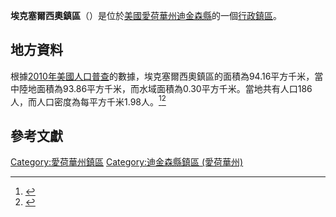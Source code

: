 {{noteTA
|G1=USState
|G2=地名
|G3=Unit
}}
{{Infobox settlement
|official_name            = 埃克塞爾西奧鎮區
|native_name = Excelsior Township
|settlement_type          = [[行政鎮區|行政鎮區]]
|image_skyline            = 
|imagesize                = 
|image_map                = Map highlighting Excelsior Township, Dickinson County, Iowa.svg
|mapsize                  = 250px
|pushpin_map  =USA Iowa
|pushpin_label = 埃克塞爾西奧鎮區
|pushpin_label_position   = top
|pushpin_map_caption      = 埃克塞爾西奧鎮區在愛荷華州的位置
|subdivision_type         = [[世界政區索引|國家]]
|subdivision_type1        = [[美国州份|州份]]
|subdivision_type2        = [[愛荷華州行政区划|縣]]
|subdivision_name         = [[美国|美国]]
|subdivision_name1        = [[愛荷華州|愛荷華州]]
|subdivision_name2        = [[迪金森縣_(愛荷華州)|迪金森縣]]
|elevation_ft             = 1483
|elevation_m              = 452
|timezone                 = [[北美中部時區|北美中部時區]]
|area_total_km2           = 94.16
|area_land_km2            = 93.86
|area_water_km2           = 0.30
|area_total_sq_mi         = 
|area_land_sq_mi          = 
|area_water_sq_mi         = 
|population_as_of         = [[2010年美國人口普查|2010]]
|population_footnotes     = 
|population_total         = 186
|population_density_km2   = auto
|population_density_sq_mi = auto
|utc_offset               = -6
|coordinates              = {{coord|43|23|06|N|95|19|22|W|type:city_region:US-AL_source:GNS-enwiki|display=inline,title}}
| coor_pinpoint           = 
| coordinates_footnotes   = 
|timezone_DST             = CDT
|utc_offset_DST           = -5
|postal_code_type         = [[美國郵區編號|郵區編號]]
|postal_code              = 51345, 51347, 51351
|area_code                = {{link-en|电话区号563|Area code 563|563}}
|blank_name = [[地名信息系统|GNIS ID]]
|blank_info = 467803
}}
'''埃克塞爾西奧鎮區'''（{{lang-en|Excelsior Township}}）是位於[[美國|美國]][[愛荷華州|愛荷華州]][[迪金森縣_(愛荷華州)|迪金森縣]]的一個[[行政鎮區|行政鎮區]]。

== 地方資料 ==
根據[[2010年美國人口普查|2010年美國人口普查]]的數據，埃克塞爾西奧鎮區的面積為94.16平方千米，當中陸地面積為93.86平方千米，而水域面積為0.30平方千米。當地共有人口186人，而人口密度為每平方千米1.98人。<ref name="GR8">{{cite web|url=http://factfinder2.census.gov|publisher=[[美国人口调查局|美国人口调查局]]|accessdate=2011-05-14|title=American FactFinder|archive-date=2013-09-11|archive-url=https://web.archive.org/web/20130911234518/http://factfinder2.census.gov/|dead-url=no}}</ref><ref>{{cite web|url=https://www.citypopulation.de/en/usa/iowa/admin/|title=USA: Iowa (Counties and Townships) - City Population}}</ref>

== 參考文獻 ==
{{reflist}}

{{迪金森縣 (愛荷華州)}}

{{DEFAULTSORT:Excelsior Township}}
[[Category:愛荷華州鎮區|Category:愛荷華州鎮區]]
[[Category:迪金森縣鎮區_(愛荷華州)|Category:迪金森縣鎮區 (愛荷華州)]]

{{Iowa-geo-stub}}